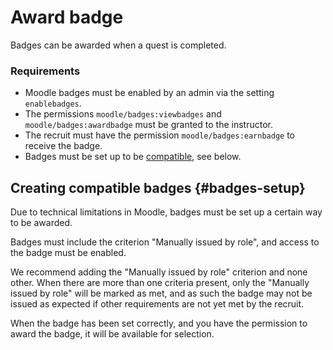 ---
---

# Award badge

Badges can be awarded when a quest is completed.

### Requirements

- Moodle badges must be enabled by an admin via the setting `enablebadges`.
- The permissions `moodle/badges:viewbadges` and `moodle/badges:awardbadge` must be granted to the instructor.
- The recruit must have the permission `moodle/badges:earnbadge` to receive the badge.
- Badges must be set up to be [compatible](#badges-setup), see below.

## Creating compatible badges {#badges-setup}

Due to technical limitations in Moodle, badges must be set up a certain way to be awarded.

Badges must include the criterion "Manually issued by role", and access to the badge must be enabled.

We recommend adding the "Manually issued by role" criterion and none other. When there are more than one criteria present, only the "Manually issued by role" will be marked as met, and as such the badge may not be issued as expected if other requirements are not yet met by the recruit.

When the badge has been set correctly, and you have the permission to award the badge, it will be available for selection.
